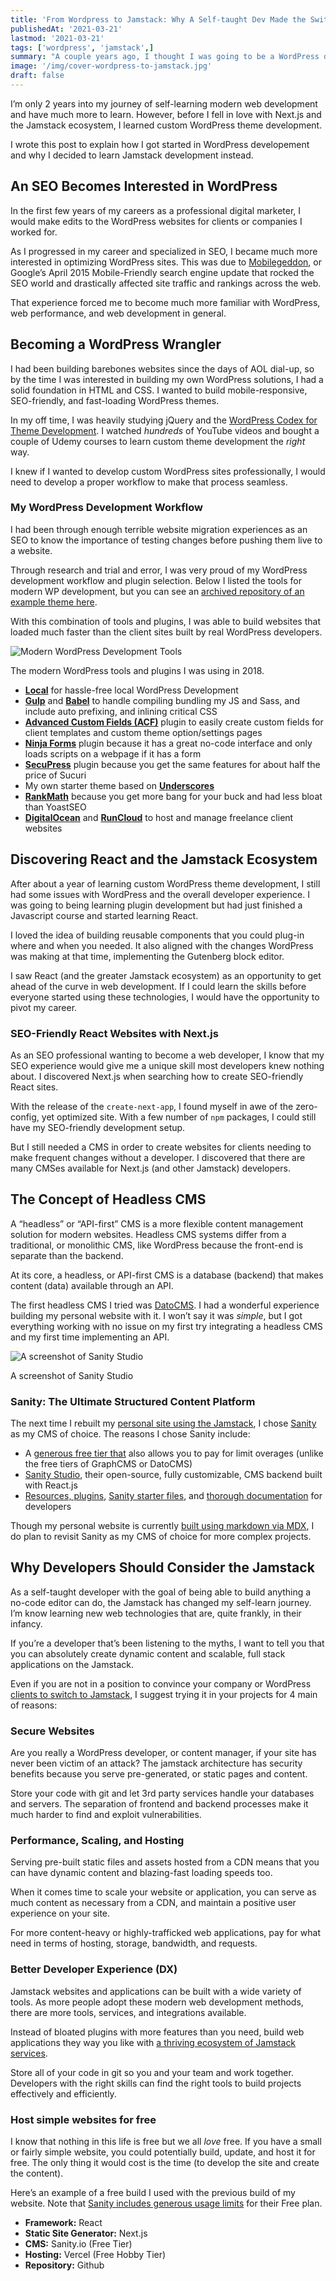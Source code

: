 ```yaml
---
title: 'From Wordpress to Jamstack: Why A Self-taught Dev Made the Switch'
publishedAt: '2021-03-21'
lastmod: '2021-03-21'
tags: ['wordpress', 'jamstack',]
summary: "A couple years ago, I thought I was going to be a WordPress developer. Here's why I switched to the Jamstack instead."
image: '/img/cover-wordpress-to-jamstack.jpg'
draft: false
---
```


I’m only 2 years into my journey of self-learning modern web development and have much more to learn. However, before I fell in love with Next.js and the Jamstack ecosystem, I learned custom WordPress theme development. 

I wrote this post to explain how I got started in WordPress developement and why I decided to learn Jamstack development instead.

## An SEO Becomes Interested in WordPress

In the first few years of my careers as a professional digital marketer, I would make edits to the WordPress websites for clients or companies I worked for.

As I progressed in my career and specialized in SEO, I became much more interested in optimizing WordPress sites. This was due to [Mobilegeddon](https://en.wikipedia.org/wiki/Mobilegeddon), or Google’s April 2015 Mobile-Friendly search engine update that rocked the SEO world and drastically affected site traffic and rankings across the web.

That experience forced me to become much more familiar with WordPress, web performance, and web development in general.

## Becoming a WordPress Wrangler

I had been building barebones websites since the days of AOL dial-up, so by the time I was interested in building my own WordPress solutions, I had a solid foundation in HTML and CSS. I wanted to build mobile-responsive, SEO-friendly, and fast-loading WordPress themes.

In my off time, I was heavily studying jQuery and the [WordPress Codex for Theme Development](https://codex.wordpress.org/Theme_Development). I watched *hundreds* of YouTube videos and bought a couple of Udemy courses to learn custom theme development the *right* way.

I knew if I wanted to develop custom WordPress sites professionally, I would need to develop a proper workflow to make that process seamless.

### My WordPress Development Workflow

I had been through enough terrible website migration experiences as an SEO to know the importance of testing changes before pushing them live to a website.

Through research and trial and error, I was very proud of my WordPress development workflow and plugin selection. Below I listed the tools for modern WP development, but you can see an [archived repository of an example theme here](https://github.com/ekomenyong/karmic).

With this combination of tools and plugins, I was able to build websites that loaded much faster than the client sites built by real WordPress developers.

<Image
  alt="Modern WordPress Development Tools"
  src="/img/wordpress-development-tools.jpg"
  width={1200}
  height={675}
  priority
/>
<p className="text-xs italic text-center">The modern WordPress tools and plugins I was using in 2018. </p>

- **[Local](https://localwp.com/)** for hassle-free local WordPress Development
- **[Gulp](https://gulpjs.com/)** and **[Babel](https://babeljs.io/)** to handle compiling bundling my JS and Sass, and include auto prefixing, and inlining critical CSS
- **[‌Advanced Custom Fields (ACF)](https://www.advancedcustomfields.com/)** plugin to easily create custom fields for client templates and custom theme option/settings pages
- **‌[Ninja Forms](https://ninjaforms.com/)** plugin because it has a great no-code interface and only loads scripts on a webpage if it has a form
- **‌[SecuPress](https://secupress.me/)** plugin because you get the same features for about half the price of Sucuri
- My own starter theme based on **[Underscores](https://underscores.me/)**
- **[RankMath](https://rankmath.com/)** because you get more bang for your buck and had less bloat than YoastSEO 
- **[DigitalOcean](https://m.do.co/c/d7c75b0de054)** and **[RunCloud](https://runcloud.io/)** to host and manage freelance client websites

## Discovering React and the Jamstack Ecosystem

After about a year of learning custom WordPress theme development, I still had some issues with WordPress and the overall developer experience. I was going to being learning plugin development but had just finished a Javascript course and started learning React.

I loved the idea of building reusable components that you could plug-in where and when you needed. It also aligned with the changes WordPress was making at that time, implementing the Gutenberg block editor.

I saw React (and the greater Jamstack ecosystem) as an opportunity to get ahead of the curve in web development. If I could learn the skills before everyone started using these technologies, I would have the opportunity to pivot my career.

### SEO-Friendly React Websites with Next.js

As an SEO professional wanting to become a web developer, I know that my SEO experience would give me a unique skill most developers knew nothing about. I discovered Next.js when searching how to create SEO-friendly React sites.

With the release of the `create-next-app`, I found myself in awe of the zero-config, yet optimized site. With a few number of `npm` packages, I could still have my SEO-friendly development setup. 

But I still needed a CMS in order to create websites for clients needing to make frequent changes without a developer. I discovered that there are many CMSes available for Next.js (and other Jamstack) developers.

## The Concept of Headless CMS

A “headless” or “API-first” CMS is a more flexible content management solution for modern websites. Headless CMS systems differ from a traditional, or monolithic CMS, like WordPress because the front-end is separate than the backend.

At its core, a headless, or API-first CMS is a database (backend) that makes content (data) available through an API.

The first headless CMS I tried was [DatoCMS](https://www.datocms.com/). I had a wonderful experience building my personal website with it. I won’t say it was *simple*, but I got everything working with no issue on my first try integrating a headless CMS and my first time implementing an API.

<Image
  alt="A screenshot of Sanity Studio"
  src="/img/sanity-studio-screenshot.png"
  width={1200}
  height={675}
  priority
/>
<p className="text-xs italic text-center">A screenshot of Sanity Studio</p>

### Sanity: The Ultimate Structured Content Platform

The next time I rebuilt my [personal site using the Jamstack](https://github.com/ekomenyong/kommysanity), I chose [Sanity](https://www.sanity.io/) as my CMS of choice. The reasons I chose Sanity include:

- A [generous free tier that](https://www.sanity.io/pricing) also allows you to pay for limit overages (unlike the free tiers of GraphCMS or DatoCMS)
- [Sanity Studio](https://www.sanity.io/studio), their open-source, fully customizable, CMS backend built with React.js
- [Resources, plugins](https://www.sanity.io/plugins), [Sanity starter files](https://www.sanity.io/starters), and [thorough documentation](https://www.sanity.io/docs) for developers

Though my personal website is currently [built using markdown via MDX](https://ekomenyong.com/posts/rebuilding-blog-nextjs-mdx-tailwindcss/), I do plan to revisit Sanity as my CMS of choice for more complex projects. 

## Why Developers Should Consider the Jamstack

As a self-taught developer with the goal of being able to build anything a no-code editor can do, the Jamstack has changed my self-learn journey. I’m know learning new web technologies that are, quite frankly, in their infancy.

If you’re a developer that’s been listening to the myths, I want to tell you that you can absolutely create dynamic content and scalable, full stack applications on the Jamstack.

Even if you are not in a position to convince your company or WordPress [clients to switch to Jamstack](https://bejamas.io/blog/jamstack-for-clients/), I suggest trying it in your projects for 4 main of reasons:

### Secure Websites

Are you really a WordPress developer, or content manager, if your site has never been victim of an attack? The jamstack architecture has security benefits because you serve pre-generated, or static pages and content.

Store your code with git and let 3rd party services handle your databases and servers. The separation of frontend and backend processes make it much harder to find and exploit vulnerabilities.

### Performance, Scaling, and Hosting

Serving pre-built static files and assets hosted from a CDN means that you can have dynamic content and blazing-fast loading speeds too. 

When it comes time to scale your website or application, you can serve as much content as necessary from a CDN, and maintain a positive user experience on your site.

For more content-heavy or highly-trafficked web applications, pay for what need in terms of hosting, storage, bandwidth, and requests.

### Better Developer Experience (DX)

Jamstack websites and applications can be built with a wide variety of tools. As more people adopt these modern web development methods, there are more tools, services, and integrations available.

Instead of bloated plugins with more features than you need, build web applications they way you like with [a thriving ecosystem of Jamstack services](https://bejamas.io/blog/jamstack-ecosystem/).

Store all of your code in git so you and your team and work together. Developers with the right skills can find the right tools to build projects effectively and efficiently.

### Host simple websites for free

I know that nothing in this life is free but we all *love* free. If you have a small or fairly simple website, you could potentially build, update, and host it for free. The only thing it would cost is the time (to develop the site and create the content).

Here’s an example of a free build I used with the previous build of my website. Note that [Sanity includes generous usage limits](https://www.sanity.io/pricing) for their Free plan.

- **Framework:** React
- **Static Site Generator:** Next.js
- **CMS:** Sanity.io (Free Tier)
- **Hosting:** Vercel (Free Hobby Tier)
- **Repository:** Github